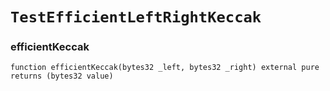 # `TestEfficientLeftRightKeccak`

### efficientKeccak

```solidity
function efficientKeccak(bytes32 _left, bytes32 _right) external pure returns (bytes32 value)
```

